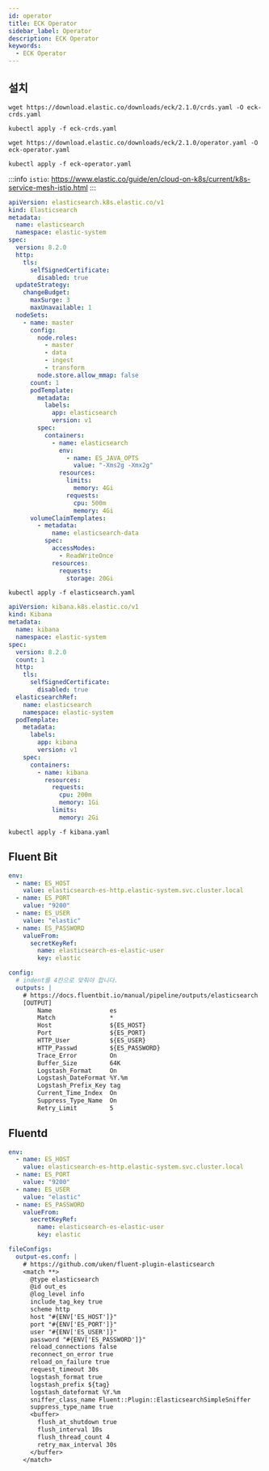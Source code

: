 ```yaml
---
id: operator
title: ECK Operator
sidebar_label: Operator
description: ECK Operator
keywords:
  - ECK Operator
---
```


## 설치

```shell
wget https://download.elastic.co/downloads/eck/2.1.0/crds.yaml -O eck-crds.yaml
```

```shell
kubectl apply -f eck-crds.yaml
```

```shell
wget https://download.elastic.co/downloads/eck/2.1.0/operator.yaml -O eck-operator.yaml
```

```shell
kubectl apply -f eck-operator.yaml
```

:::info
`istio`: https://www.elastic.co/guide/en/cloud-on-k8s/current/k8s-service-mesh-istio.html
:::

```yaml title="elasticsearch.yaml"
apiVersion: elasticsearch.k8s.elastic.co/v1
kind: Elasticsearch
metadata:
  name: elasticsearch
  namespace: elastic-system
spec:
  version: 8.2.0
  http:
    tls:
      selfSignedCertificate:
        disabled: true
  updateStrategy:
    changeBudget:
      maxSurge: 3
      maxUnavailable: 1
  nodeSets:
    - name: master
      config:
        node.roles:
          - master
          - data
          - ingest
          - transform
        node.store.allow_mmap: false
      count: 1
      podTemplate:
        metadata:
          labels:
            app: elasticsearch
            version: v1
        spec:
          containers:
            - name: elasticsearch
              env:
                - name: ES_JAVA_OPTS
                  value: "-Xms2g -Xmx2g"
              resources:
                limits:
                  memory: 4Gi
                requests:
                  cpu: 500m
                  memory: 4Gi
      volumeClaimTemplates:
        - metadata:
            name: elasticsearch-data
          spec:
            accessModes:
              - ReadWriteOnce
            resources:
              requests:
                storage: 20Gi
```

```shell
kubectl apply -f elasticsearch.yaml
```

```yaml title="kibana.yaml"
apiVersion: kibana.k8s.elastic.co/v1
kind: Kibana
metadata:
  name: kibana
  namespace: elastic-system
spec:
  version: 8.2.0
  count: 1
  http:
    tls:
      selfSignedCertificate:
        disabled: true
  elasticsearchRef:
    name: elasticsearch
    namespace: elastic-system
  podTemplate:
    metadata:
      labels:
        app: kibana
        version: v1
    spec:
      containers:
        - name: kibana
          resources:
            requests:
              cpu: 200m
              memory: 1Gi
            limits:
              memory: 2Gi
```

```shell
kubectl apply -f kibana.yaml
```

## Fluent Bit

```yaml title="fluent-bit-values.yaml"
env:
  - name: ES_HOST
    value: elasticsearch-es-http.elastic-system.svc.cluster.local
  - name: ES_PORT
    value: "9200"
  - name: ES_USER
    value: "elastic"
  - name: ES_PASSWORD
    valueFrom:
      secretKeyRef:
        name: elasticsearch-es-elastic-user
        key: elastic

config:
  # indent를 4칸으로 맞춰야 합니다.
  outputs: |
    # https://docs.fluentbit.io/manual/pipeline/outputs/elasticsearch
    [OUTPUT]
        Name                es
        Match               *
        Host                ${ES_HOST}
        Port                ${ES_PORT}
        HTTP_User           ${ES_USER}
        HTTP_Passwd         ${ES_PASSWORD}
        Trace_Error         On
        Buffer_Size         64K
        Logstash_Format     On
        Logstash_DateFormat %Y.%m
        Logstash_Prefix_Key tag
        Current_Time_Index  On
        Suppress_Type_Name  On
        Retry_Limit         5
```

## Fluentd

```yaml title="fluentd-values.yaml"
env:
  - name: ES_HOST
    value: elasticsearch-es-http.elastic-system.svc.cluster.local
  - name: ES_PORT
    value: "9200"
  - name: ES_USER
    value: "elastic"
  - name: ES_PASSWORD
    valueFrom:
      secretKeyRef:
        name: elasticsearch-es-elastic-user
        key: elastic

fileConfigs:
  output-es.conf: |
    # https://github.com/uken/fluent-plugin-elasticsearch
    <match **>
      @type elasticsearch
      @id out_es
      @log_level info
      include_tag_key true
      scheme http
      host "#{ENV['ES_HOST']}"
      port "#{ENV['ES_PORT']}"
      user "#{ENV['ES_USER']}"
      password "#{ENV['ES_PASSWORD']}"
      reload_connections false
      reconnect_on_error true
      reload_on_failure true
      request_timeout 30s
      logstash_format true
      logstash_prefix ${tag}
      logstash_dateformat %Y.%m
      sniffer_class_name Fluent::Plugin::ElasticsearchSimpleSniffer
      suppress_type_name true
      <buffer>
        flush_at_shutdown true
        flush_interval 10s
        flush_thread_count 4
        retry_max_interval 30s
      </buffer>
    </match>
```
